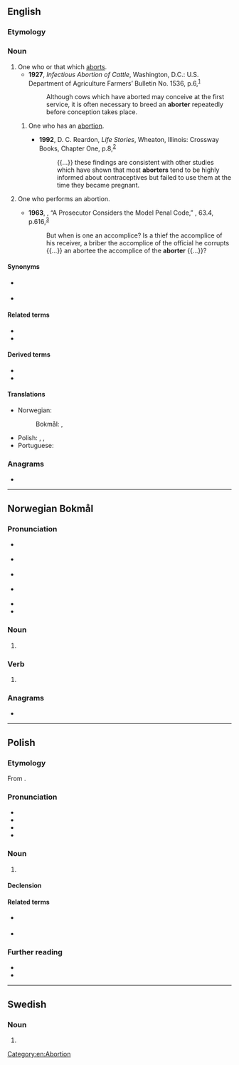 ==English==

===Etymology===
{{suffix|en|abort|er|id2=agent noun}}

===Noun===
{{en-noun}}

# One who or that which [[abort]]s.
#* '''1927''', ''Infectious Abortion of Cattle'', Washington, D.C.: U.S. Department of Agriculture Farmers’ Bulletin No. 1536, p.{{nbsp}}6,<sup>[https://archive.org/details/CAT87203888]</sup>
#*: Although cows which have aborted may conceive at the first service, it is often necessary to breed an '''aborter''' repeatedly before conception takes place.
## {{lb|en|derogatory}} One who has an [[abortion]].
##* '''1992''', D. C. Reardon, ''Life Stories'', Wheaton, Illinois: Crossway Books, Chapter One, p.{{nbsp}}8,<sup>[https://archive.org/details/lifestories00rear]</sup>
##*: {{...}} these findings are consistent with other studies which have shown that most '''aborters''' tend to be highly informed about contraceptives but failed to use them at the time they became pregnant.
# {{lb|en|rare}} One who performs an abortion.
#* '''1963''', {{w|Richard H. Kuh}}, “A Prosecutor Considers the Model Penal Code,” ''{{w|Columbia Law Review}}'', 63.4, p.{{nbsp}}616,<sup>[https://archive.org/details/RichardHKuhAProsecutorCons]</sup>
#*: But when is one an accomplice? Is a thief the accomplice of his receiver, a briber the accomplice of the official he corrupts {{...}} an abortee the accomplice of the '''aborter''' {{...}}?

====Synonyms====
* {{sense|one who has an abortion}} {{l|en|abortee}}
* {{sense|one who performs an abortion}} {{l|en|abortionist}}

====Related terms====
* {{l|en|abortee}}
* {{l|en|abortion}}

====Derived terms====
* {{l|en|habitual aborter}}
* {{l|en|recurrent aborter}}

====Translations====
{{trans-top|one who or that which aborts}}
* Norwegian:
*: Bokmål: {{t|nb|abortør|m}}, {{t|nb|abortlege|m}}
* Polish: {{t+|pl|aborter|m}}, {{t+|pl|aborcjonista|m}}, {{t+|pl|aborcjonistka|f}}
* Portuguese: {{t|pt|abortador|m}}
{{trans-mid}}
{{trans-bottom}}

===Anagrams===
* {{anagrams|en|a=abeorrt|Barreto|Roberta|arboret|taborer}}

[[Category:en:Abortion]]

----

==Norwegian Bokmål==

===Pronunciation===
* {{sense|noun}} {{IPA|nb|/aˈbɔʈər/|/aˈbɔʁtər/}}
* {{sense|verb}} {{IPA|nb|/abɔˈʈeːr/|/abɔʁˈteːr/}}
* {{sense|noun}} {{audio|nb|NB - Pronunciation of Norwegian Bokmål «aborter».ogg|Audio}}
* {{sense|verb}} {{audio|nb|NB - Pronunciation of Norwegian Bokmål «abortér».ogg|Audio}}
* {{rhymes|nb|ər|eːr}}
* {{hyph|nb|ab|ort|er}}

===Noun===
{{head|nb|noun form|g=m}}

# {{inflection of|nb|abort||indefinite|p}}

===Verb===
{{head|nb|verb form}}

# {{imperative of|nb|abortere}}

===Anagrams===
* {{anagrams|nb|a=abeorrt|abroter|arboret|borater|trebora}}

----

==Polish==
{{wp|lang=pl}}

===Etymology===
From {{bor|pl|en|aborter}}.

===Pronunciation===
* {{pl-IPA}}
* {{audio|pl|LL-Q809 (pol)-Poemat-aborter.wav|Audio}}
* {{hyph|pl|a|bor|ter}}
* {{rhymes|pl|ɔrtɛr}}

===Noun===
{{pl-noun|m-pr}}

# {{lb|pl|medicine}} {{l|en|aborter}} {{gloss|a person performing a medical abortion}}
#: {{syn|pl|aborcjonista|aborcjonistka}}

====Declension====
{{pl-decl-noun-m-pr}}

====Related terms====
* {{q|nouns}} {{l|pl|[[abort]], [[aborcja]], [[aborter]]}}
* {{q|adjectives}} {{l|pl|[[aborcyjny]], [[aborcjonistyczny]]}}

===Further reading===
* {{R:pl:WSJP}}
* {{R:PWN}}

----

==Swedish==

===Noun===
{{head|sv|noun form}}

# {{sv-noun-form-indef-pl|abort}}